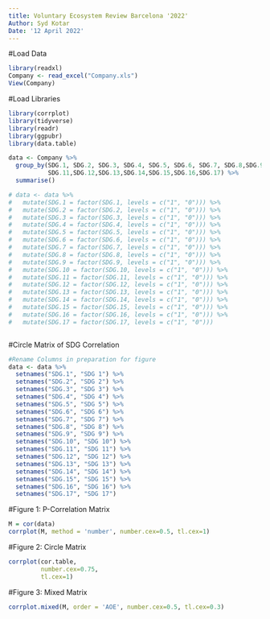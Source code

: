 ```yaml
---
title: Voluntary Ecosystem Review Barcelona '2022'
Author: Syd Kotar
Date: '12 April 2022'
---
```


#Load Data
```r
library(readxl)
Company <- read_excel("Company.xls")
View(Company)
```


#Load Libraries
```r

library(corrplot)
library(tidyverse)
library(readr)
library(ggpubr)
library(data.table)

data <- Company %>%
  group_by(SDG.1, SDG.2, SDG.3, SDG.4, SDG.5, SDG.6, SDG.7, SDG.8,SDG.9,SDG.10,
           SDG.11,SDG.12,SDG.13,SDG.14,SDG.15,SDG.16,SDG.17) %>% 
  summarise()

# data <- data %>% 
#   mutate(SDG.1 = factor(SDG.1, levels = c("1", "0"))) %>% 
#   mutate(SDG.2 = factor(SDG.2, levels = c("1", "0"))) %>% 
#   mutate(SDG.3 = factor(SDG.3, levels = c("1", "0"))) %>% 
#   mutate(SDG.4 = factor(SDG.4, levels = c("1", "0"))) %>% 
#   mutate(SDG.5 = factor(SDG.5, levels = c("1", "0"))) %>% 
#   mutate(SDG.6 = factor(SDG.6, levels = c("1", "0"))) %>% 
#   mutate(SDG.7 = factor(SDG.7, levels = c("1", "0"))) %>% 
#   mutate(SDG.8 = factor(SDG.8, levels = c("1", "0"))) %>% 
#   mutate(SDG.9 = factor(SDG.9, levels = c("1", "0"))) %>% 
#   mutate(SDG.10 = factor(SDG.10, levels = c("1", "0"))) %>% 
#   mutate(SDG.11 = factor(SDG.11, levels = c("1", "0"))) %>% 
#   mutate(SDG.12 = factor(SDG.12, levels = c("1", "0"))) %>% 
#   mutate(SDG.13 = factor(SDG.13, levels = c("1", "0"))) %>% 
#   mutate(SDG.14 = factor(SDG.14, levels = c("1", "0"))) %>% 
#   mutate(SDG.15 = factor(SDG.15, levels = c("1", "0"))) %>% 
#   mutate(SDG.16 = factor(SDG.16, levels = c("1", "0"))) %>% 
#   mutate(SDG.17 = factor(SDG.17, levels = c("1", "0")))



```

#Circle Matrix of SDG Correlation
```r
#Rename Columns in preparation for figure
data <- data %>% 
  setnames("SDG.1", "SDG 1") %>% 
  setnames("SDG.2", "SDG 2") %>% 
  setnames("SDG.3", "SDG 3") %>% 
  setnames("SDG.4", "SDG 4") %>% 
  setnames("SDG.5", "SDG 5") %>% 
  setnames("SDG.6", "SDG 6") %>% 
  setnames("SDG.7", "SDG 7") %>% 
  setnames("SDG.8", "SDG 8") %>% 
  setnames("SDG.9", "SDG 9") %>% 
  setnames("SDG.10", "SDG 10") %>% 
  setnames("SDG.11", "SDG 11") %>% 
  setnames("SDG.12", "SDG 12") %>% 
  setnames("SDG.13", "SDG 13") %>% 
  setnames("SDG.14", "SDG 14") %>% 
  setnames("SDG.15", "SDG 15") %>% 
  setnames("SDG.16", "SDG 16") %>% 
  setnames("SDG.17", "SDG 17")


```

#Figure 1: P-Correlation Matrix
```r
M = cor(data)
corrplot(M, method = 'number', number.cex=0.5, tl.cex=1)
```


#Figure 2: Circle Matrix
```r
corrplot(cor.table,
         number.cex=0.75,
         tl.cex=1)
```

#Figure 3: Mixed Matrix
```r
corrplot.mixed(M, order = 'AOE', number.cex=0.5, tl.cex=0.3)
```

